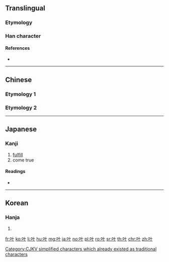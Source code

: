 {{character info/new}}
{{also|葉}}
==Translingual==

===Etymology===
{{rfe|lang=mul|in particular, how did this character come to be the simplified form of [[葉]]? Was it based on an already used cursive form or something else?

Re: Apparently Suzhou, Wu, and homophones played a part in this [https://twitter.com/jianhuazi_bot/status/652699164141203456]}}

===Han character===
{{Han char|rn=30|rad=口|as=02|sn=5|four=|canj=RJ|ids=⿰口十}}

====References====
* {{Han ref|kx=0174.010|dkj=03255|dj=0385.060|hdz=10568.020|uh=53F6|ud=21494}}

[[Category:CJKV simplified characters which already existed as traditional characters]]

----

==Chinese==

===Etymology 1===
{{zh-see|葉}}

===Etymology 2===
{{zh-see|協|v}}

----

==Japanese==

===Kanji===
{{ja-kanji|grade=|rs=口02}}

# [[fulfill]]
# come true

====Readings====
* {{ja-readings|on=[[きょう]] (kyō)|kun=[[かなう]] (kanau) > [[かなふ]] (kanafu)}}

----

==Korean==

===Hanja===
{{ko-hanja|hangeul=협|mr=hyŏp}}

# {{defn|lang=ko|sort=口02}}

[[fr:叶]]
[[ko:叶]]
[[li:叶]]
[[hu:叶]]
[[mg:叶]]
[[ja:叶]]
[[no:叶]]
[[pl:叶]]
[[ro:叶]]
[[sr:叶]]
[[th:叶]]
[[chr:叶]]
[[zh:叶]]